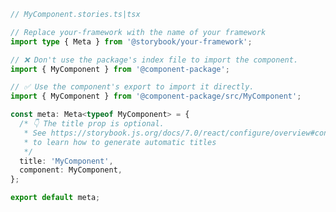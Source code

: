 ```ts
// MyComponent.stories.ts|tsx

// Replace your-framework with the name of your framework
import type { Meta } from '@storybook/your-framework';

// ❌ Don't use the package's index file to import the component.
import { MyComponent } from '@component-package';

// ✅ Use the component's export to import it directly.
import { MyComponent } from '@component-package/src/MyComponent';

const meta: Meta<typeof MyComponent> = {
  /* 👇 The title prop is optional.
   * See https://storybook.js.org/docs/7.0/react/configure/overview#configure-story-loading
   * to learn how to generate automatic titles
   */
  title: 'MyComponent',
  component: MyComponent,
};

export default meta;
```
